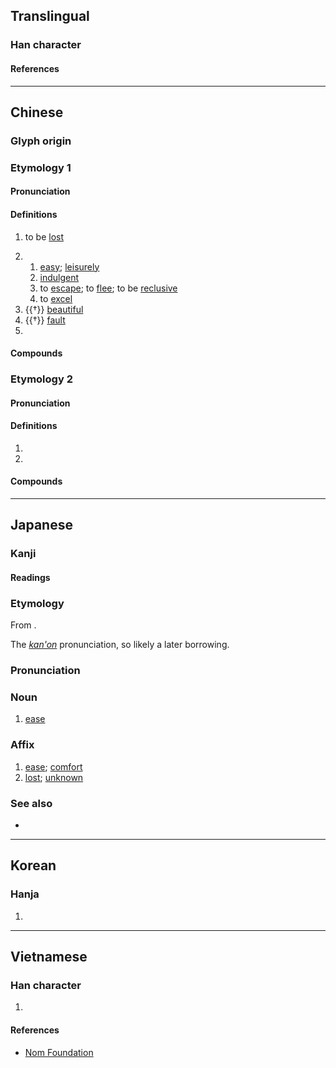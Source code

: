 {{character info}}
==Translingual==

===Han character===
{{Han char|rn=9|rad=人|as=05|sn=7|four=25230|canj=OHQO|ids=⿰亻失}}

====References====
{{Han ref|kx=0099.030|dkj=00516|dj=0208.100|hdz=10134.050|uh=4F5A}}

----

==Chinese==

===Glyph origin===
{{Han etym}}
{{Han compound|人|失|ls=psc|c1=s|c2=p|t1=man; person}}

===Etymology 1===
{{zh-forms|alt=逸,軼-lost; to excel}}

====Pronunciation====
{{zh-pron
|m=yì
|c=jat6
|c-t=yit5,et5
|mn=e̍k
|mn-t=ig8
|mc=y
|oc=y
|ma=
|cat=v,n,a,pn
}}

====Definitions====
{{zh-hanzi}}

# to be [[lost]]
#: {{zh-x|佚書|lost ancient book}}
#: {{zh-x|佚名|anonymous}}
# {{zh-alt-form|逸}}
## [[easy]]; [[leisurely]]
## [[indulgent]]
## to [[escape]]; to [[flee]]; to be [[reclusive]]
## to [[excel]]
# {{†}} [[beautiful]]
# {{†}} [[fault]]
# {{surname|zh}}

====Compounds====
{{zh-der|佚遊|佚女|佚失|佚樂|佚事|情佚|以佚待勞|淫佚|驕奢淫佚:jiāoshēyínyì|荒佚|遁佚|佚名}}

===Etymology 2===
{{zh-forms}}

====Pronunciation====
{{zh-pron
|m=dié
|mn=tia̍t
|ma=
|cat=v
}}

====Definitions====
{{zh-hanzi}}

# {{zh-used in|佚蕩|[[free]]; [[unrestrained]]}}
# {{zh-alt-form|迭|to [[alternate]]; [[alternately]]}}

====Compounds====
{{zh-der|佚宕|佚蕩}}

----

==Japanese==

===Kanji===
{{ja-kanji|grade=|rs=人05}}

====Readings====
{{ja-readings
|goon=いち, でち
|kanon=いつ, てつ
|kun=のが-れる
}}

===Etymology===
{{ja-kanjitab|いつ|yomi=kanon}}
From {{der|ja|ltc|sort=いつ|-}} {{ltc-l|佚}}.

The ''[[漢音#Japanese|kan'on]]'' pronunciation, so likely a later borrowing.

===Pronunciation===
{{ja-pron|いつ|y=kanon}}

===Noun===
{{ja-noun|いつ}}

# {{lb|ja|literary}} [[ease]]

===Affix===
{{ja-pos|affix|いつ}}

# [[ease]]; [[comfort]]
# [[lost]]; [[unknown]]

===See also===
* {{ja-r|逸|いつ}}

----

==Korean==

===Hanja===
{{ko-hanja|hangeul=[[일]], [[질]]|rv=il, jil|mr=il, chil}}

# {{rfdef|ko|sort=人05}}

----

==Vietnamese==

===Han character===
{{vi-readings|reading=[[dật]], [[giặt]]|rs=人05}}

# {{rfdef|vi|sort=人05}}

====References====
* [http://nomfoundation.org/common/nom_details.php?codepoint=4f5a Nom Foundation]